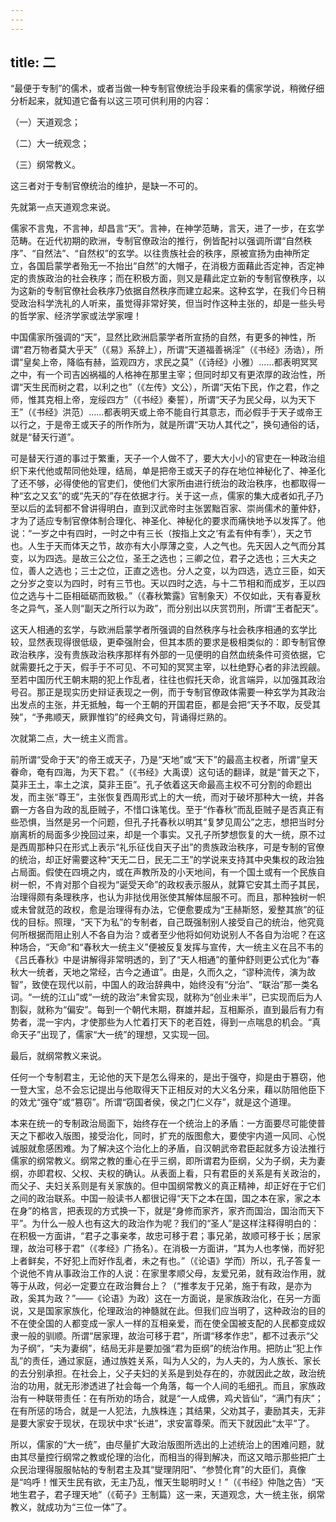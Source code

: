 ```yaml
---
---
---
```

title: 二
---



“最便于专制”的儒术，或者当做一种专制官僚统治手段来看的儒家学说，稍微仔细分析起来，就知道它备有以这三项可供利用的内容：

（一）天道观念；

（二）大一统观念；

（三）纲常教义。

这三者对于专制官僚统治的维护，是缺一不可的。

先就第一点天道观念来说。

儒家不言鬼，不言神，却昌言“天”。言神，在神学范畴，言天，进了一步，在玄学范畴。在近代初期的欧洲，专制官僚政治的推行，例皆配衬以强调所谓“自然秩序”、“自然法”、“自然权”的玄学。以往贵族社会的秩序，原被宣扬为由神所定立，各国启蒙学者殆无一不抬出“自然”的大帽子，在消极方面藉此否定神，否定神定的贵族政治的社会秩序；而在积极方面，则又是藉此定立新的专制官僚秩序，以为这新的专制官僚社会秩序乃依据自然秩序而建立起来。这种玄学，在我们今日稍受政治科学洗礼的人听来，虽觉得非常好笑，但当时作这种主张的，却是一些头号的哲学家、经济学家或法学家哩！

中国儒家所强调的“天”，显然比欧洲启蒙学者所宣扬的自然，有更多的神性，所谓“君万物者莫大乎天”（《易》系辞上），所谓“天道福善祸淫”（《书经》汤诰），所谓“皇矣上帝，降临有赫，监观四方，求民之莫”（《诗经》小雅）……都表明冥冥之中，有一个司吉凶祸福的人格神在那里主宰；但同时却又有更浓厚的政治性，所谓“天生民而树之君，以利之也”（《左传》文公），所谓“天佑下民，作之君，作之师，惟其克相上帝，宠绥四方”（《书经》秦誓），所谓“天子为民父母，以为天下王”（《书经》洪范）……都表明天或上帝不能自行其意志，而必假手于天子或帝王以行之，于是帝王或天子的所作所为，就是所谓“天功人其代之”，换句通俗的话，就是“替天行道”。

可是替天行道的事过于繁重，天子一个人做不了，要大大小小的官吏在一种政治组织下来代他或帮同他处理，结局，单是把帝王或天子的存在地位神秘化了、神圣化了还不够，必得使他的官吏们，使他们大家所由进行统治的政治秩序，也都取得一种“玄之又玄”的或“先天的”存在依据才行。关于这一点，儒家的集大成者如孔子乃至以后的孟轲都不曾讲得明白，直到汉武帝时主张罢黜百家、崇尚儒术的董仲舒，才为了适应专制官僚体制合理化、神圣化、神秘化的要求而痛快地予以发挥了。他说：“一岁之中有四时，一时之中有三长（按指上文之‘有孟有仲有季’），天之节也。人生于天而体天之节，故亦有大小厚薄之变，人之气也。先天因人之气而分其变，以为四选。是故三公之位，圣王之选也；三卿之位，君子之选也；三大夫之位，善人之选也；三士之位，正直之选也。分人之变，以为四选，选立三臣，如天之分岁之变以为四时，时有三节也。天以四时之选，与十二节相和而成岁，王以四位之选与十二臣相砥砺而致极。”（《春秋繁露》官制象天）不仅如此，天有春夏秋冬之异气，圣人则“副天之所行以为政”，而分别出以庆赏罚刑，所谓“王者配天”。

这天人相通的玄学，与欧洲启蒙学者所强调的自然秩序与社会秩序相通的玄学比较，显然表现得很低级，更牵强附会，但其本质的要求是极相类似的：即专制官僚政治秩序，没有贵族政治秩序那样有外部的一见便明的自然血统条件可资依据，它就需要托之于天，假手于不可见、不可知的冥冥主宰，以杜绝野心者的非法觊觎。至若中国历代王朝末期的犯上作乱者，往往也假托天命，讹言端异，以加强其政治号召。那正是现实历史辩证表现之一例，而于专制官僚政体需要一种玄学为其政治出发点的主张，并无抵触，每一个王朝的开国君臣，都是会把“天予不取，反受其殃”，“予弗顺天，厥罪惟钧”的经典文句，背诵得烂熟的。

次就第二点，大一统主义而言。

前所谓“受命于天”的帝王或天子，乃是“天地”或“天下”的最高主权者，所谓“皇天眷命，奄有四海，为天下君。”（《书经》大禹谟）这句话的翻译，就是“普天之下，莫非王土，率土之滨，莫非王臣”。孔子依着这天命最高主权不可分割的命题出发，而主张“尊王”，主张恢复西周形式上的大一统，而对于破坏那种大一统，并各霸一方各自为政的乱臣贼子，不惜口诛笔伐。至于“作春秋”而乱臣贼子是否真正有些恐惧，当然是另一个问题，但孔子托春秋以明其“复梦见周公”之志，想把当时分崩离析的局面多少挽回过来，却是一个事实。又孔子所梦想恢复的大一统，原不过是西周那种只在形式上表示“礼乐征伐自天子出”的贵族政治秩序，可是专制的官僚的统治，却正好需要这种“天无二日，民无二王”的学说来支持其中央集权的政治独占局面。假使在四境之内，或在声教所及的小天地间，有一个国土或有一个民族自树一帜，不肯对那个自视为“诞受天命”的政权表示服从，就算它安其土而子其民，治理得颇有条理秩序，也认为非挞伐用张使其解体屈服不可。而且，那种独树一帜或未曾就范的政权，愈是治理得有办法，它便愈要成为“王赫斯怒，爰整其旅”的征伐的目标。照理，“天下为私”的专制者，自己既强制别人接受自己的统治，他究竟何所根据而阻止别人不各自为治？或者至少他将如何劝说别人不各自为治呢？在这种场合，“天命”和“春秋大一统主义”便被反复发挥与宣传，大一统主义在吕不韦的《吕氏春秋》中是讲解得非常明透的，到了“天人相通”的董仲舒则更公式化为“春秋大一统者，天地之常经，古今之通谊”。由是，久而久之，“谬种流传，演为故智”，致使在现代以前，中国人的政治辞典中，始终没有“分治”、“联治”那一类名词。“一统的江山”或“一统的政治”未曾实现，就称为“创业未半”，已实现而后为人割裂，就称为“偏安”。每到一个朝代末期，群雄并起，互相厮杀，直到最后有力有势者，混一宇内，才使那些为人忙着打天下的老百姓，得到一点喘息的机会。“真命天子”出现了，儒家“大一统”的理想，又实现一回。

最后，就纲常教义来说。

任何一个专制君主，无论他的天下是怎么得来的，是出于强夺，抑是由于篡窃，他一登大宝，总不会忘记提出与他取得天下正相反对的大义名分来，藉以防阻他臣下的效尤“强夺”或“篡窃”。所谓“窃国者侯，侯之门仁义存”，就是这个道理。

本来在统一的专制政治局面下，始终存在一个统治上的矛盾：一方面要尽可能使普天之下都收入版图，接受治化，同时，扩充的版图愈大，要使宇内道一风同、心悦诚服就愈感困难。为了解决这个治化上的矛盾，自汉朝武帝君臣起就多方设法推行儒家的纲常教义。纲常之教的重心在乎三纲，即所谓君为臣纲，父为子纲，夫为妻纲，亦即君权、父权、夫权的确认。从表面上看，只有君臣的关系是有关政治的，而父子、夫妇关系则是有关家族的。但中国纲常教义的真正精神，却正好在于它们之间的政治联系。中国一般读书人都很记得“天下之本在国，国之本在家，家之本在身”的格言，把表现的方式换一下，就是“身修而家齐，家齐而国治，国治而天下平”。为什么一般人也有这大的政治作为呢？我们的“圣人”是这样注释得明白的：在积极一方面讲，“君子之事亲孝，故忠可移于君；事兄弟，故顺可移于长；居家理，故治可移于君”（《孝经》广扬名）。在消极一方面讲，“其为人也孝悌，而好犯上者鲜矣，不好犯上而好作乱者，未之有也。”（《论语》学而）所以，孔子答复一个说他不肯从事政治工作的人说：在家里孝顺父母，友爱兄弟，就有政治作用，就等于从政，何必一定要立在政治舞台上？（“推孝友于兄弟，施于有政，是亦为政，奚其为政？”——《论语》为政）这在一方面说，是家族政治化，在另一方面说，又是国家家族化，伦理政治的神髓就在此。但我们应当明了，这种政治的目的不在使全国的人都变成一家人一样的互相亲爱，而在使全国被支配的人民都变成奴隶一般的驯顺。所谓“居家理，故治可移于君”，所谓“移孝作忠”，都不过表示“父为子纲”，“夫为妻纲”，结局无非是要加强“君为臣纲”的统治作用。把防止“犯上作乱”的责任，通过家庭，通过族姓关系，叫为人父的，为人夫的，为人族长、家长的去分别承担。在社会上，父子夫妇的关系是到处存在的，亦就因此之故，政治统治的功用，就无形渗透进了社会每一个角落，每一个人间的毛细孔。而且，家族政治有一种联带责任：在有所劝的场合，就是“一人成佛，鸡犬皆仙”，“满门有庆”；在有所惩的场合，就是一人犯法，九族株连；其结果，父劝其子，妻励其夫，无非是要大家安于现状，在现状中求“长进”，求安富尊荣。而天下就因此“太平”了。

所以，儒家的“大一统”，由尽量扩大政治版图所选出的上述统治上的困难问题，就由其尽量控行纲常之教或伦理的治化，而相当的得到解决，而这又暗示那些把广土众民治理得服服帖帖的专制君主及其“燮理阴阳”、“参赞化育”的大臣们，真像是“呜呼！惟天生民有欲，无主乃乱，惟天生聪明时乂！”（《书经》仲虺之告）“天地生君子，君子理天地”（《荀子》王制篇）这一来，天道观念，大一统主张，纲常教义，就成功为“三位一体”了。